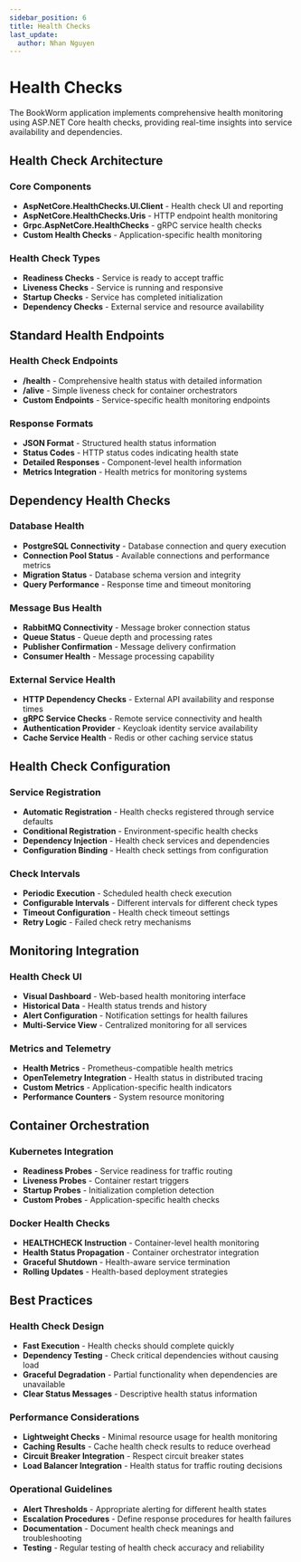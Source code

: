 ```yaml
---
sidebar_position: 6
title: Health Checks
last_update:
  author: Nhan Nguyen
---
```


# Health Checks

The BookWorm application implements comprehensive health monitoring using ASP.NET Core health checks, providing real-time insights into service availability and dependencies.

## Health Check Architecture

### Core Components
- **AspNetCore.HealthChecks.UI.Client** - Health check UI and reporting
- **AspNetCore.HealthChecks.Uris** - HTTP endpoint health monitoring
- **Grpc.AspNetCore.HealthChecks** - gRPC service health checks
- **Custom Health Checks** - Application-specific health monitoring

### Health Check Types
- **Readiness Checks** - Service is ready to accept traffic
- **Liveness Checks** - Service is running and responsive
- **Startup Checks** - Service has completed initialization
- **Dependency Checks** - External service and resource availability

## Standard Health Endpoints

### Health Check Endpoints
- **/health** - Comprehensive health status with detailed information
- **/alive** - Simple liveness check for container orchestrators
- **Custom Endpoints** - Service-specific health monitoring endpoints

### Response Formats
- **JSON Format** - Structured health status information
- **Status Codes** - HTTP status codes indicating health state
- **Detailed Responses** - Component-level health information
- **Metrics Integration** - Health metrics for monitoring systems

## Dependency Health Checks

### Database Health
- **PostgreSQL Connectivity** - Database connection and query execution
- **Connection Pool Status** - Available connections and performance metrics
- **Migration Status** - Database schema version and integrity
- **Query Performance** - Response time and timeout monitoring

### Message Bus Health
- **RabbitMQ Connectivity** - Message broker connection status
- **Queue Status** - Queue depth and processing rates
- **Publisher Confirmation** - Message delivery confirmation
- **Consumer Health** - Message processing capability

### External Service Health
- **HTTP Dependency Checks** - External API availability and response times
- **gRPC Service Checks** - Remote service connectivity and health
- **Authentication Provider** - Keycloak identity service availability
- **Cache Service Health** - Redis or other caching service status

## Health Check Configuration

### Service Registration
- **Automatic Registration** - Health checks registered through service defaults
- **Conditional Registration** - Environment-specific health checks
- **Dependency Injection** - Health check services and dependencies
- **Configuration Binding** - Health check settings from configuration

### Check Intervals
- **Periodic Execution** - Scheduled health check execution
- **Configurable Intervals** - Different intervals for different check types
- **Timeout Configuration** - Health check timeout settings
- **Retry Logic** - Failed check retry mechanisms

## Monitoring Integration

### Health Check UI
- **Visual Dashboard** - Web-based health monitoring interface
- **Historical Data** - Health status trends and history
- **Alert Configuration** - Notification settings for health failures
- **Multi-Service View** - Centralized monitoring for all services

### Metrics and Telemetry
- **Health Metrics** - Prometheus-compatible health metrics
- **OpenTelemetry Integration** - Health status in distributed tracing
- **Custom Metrics** - Application-specific health indicators
- **Performance Counters** - System resource monitoring

## Container Orchestration

### Kubernetes Integration
- **Readiness Probes** - Service readiness for traffic routing
- **Liveness Probes** - Container restart triggers
- **Startup Probes** - Initialization completion detection
- **Custom Probes** - Application-specific health checks

### Docker Health Checks
- **HEALTHCHECK Instruction** - Container-level health monitoring
- **Health Status Propagation** - Container orchestrator integration
- **Graceful Shutdown** - Health-aware service termination
- **Rolling Updates** - Health-based deployment strategies

## Best Practices

### Health Check Design
- **Fast Execution** - Health checks should complete quickly
- **Dependency Testing** - Check critical dependencies without causing load
- **Graceful Degradation** - Partial functionality when dependencies are unavailable
- **Clear Status Messages** - Descriptive health status information

### Performance Considerations
- **Lightweight Checks** - Minimal resource usage for health monitoring
- **Caching Results** - Cache health check results to reduce overhead
- **Circuit Breaker Integration** - Respect circuit breaker states
- **Load Balancer Integration** - Health status for traffic routing decisions

### Operational Guidelines
- **Alert Thresholds** - Appropriate alerting for different health states
- **Escalation Procedures** - Define response procedures for health failures
- **Documentation** - Document health check meanings and troubleshooting
- **Testing** - Regular testing of health check accuracy and reliability
